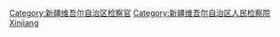 [[Category:新疆维吾尔自治区检察官|Category:新疆维吾尔自治区检察官]]
[[Category:新疆维吾尔自治区人民检察院|Category:新疆维吾尔自治区人民检察院]]
[[Category:中華人民共和國人民檢察院檢察官|Xinjiang]]